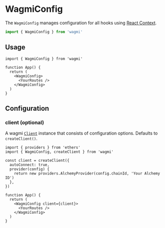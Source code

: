# WagmiConfig

The `WagmiConfig` manages configuration for all hooks using [React Context](https://reactjs.org/docs/context.html).

```ts
import { WagmiConfig } from 'wagmi'
```

## Usage

```tsx
import { WagmiConfig } from 'wagmi'

function App() {
  return (
    <WagmiConfig>
      <YourRoutes />
    </WagmiConfig>
  )
}
```

## Configuration

### client (optional)

A wagmi [`Client`](/docs/client) instance that consists of configuration options. Defaults to `createClient()`.

```tsx {4-9,13}
import { providers } from 'ethers'
import { WagmiConfig, createClient } from 'wagmi'

const client = createClient({
  autoConnect: true,
  provider(config) {
    return new providers.AlchemyProvider(config.chainId, 'Your Alchemy ID')
  },
})

function App() {
  return (
    <WagmiConfig client={client}>
      <YourRoutes />
    </WagmiConfig>
  )
}
```
